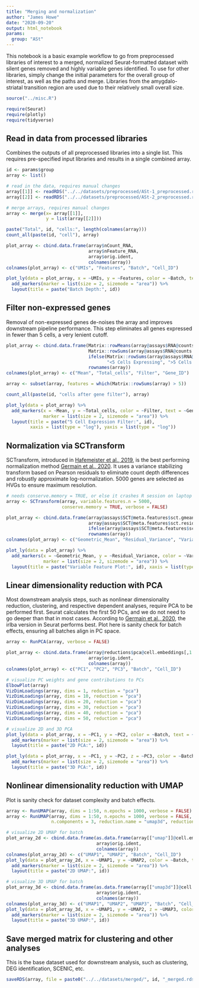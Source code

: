 ```yaml
---
title: "Merging and normalization"
author: "James Howe"
date: "2020-09-20"
output: html_notebook
params:
  group: "ASt"
---
```


This notebook is a basic example workflow to go from preprocessed libraries of interest to a merged, normalized Seurat-formatted dataset with silent genes removed and highly variable genes identified. To use for other libraries, simply change the initial parameters for the overall group of interest, as well as the paths and merge. Libraries from the amygdalo-striatal transition region are used due to their relatively small overall size.

```r
source("../misc.R")

require(Seurat)
require(plotly)
require(tidyverse)
```

## Read in data from processed libraries

Combines the outputs of all preprocessed libraries into a single list. This requires pre-specified input libraries and results in a single combined array.

```r
id <- params$group
array <- list()

# read in the data, requires manual changes
array[[1]] <- readRDS("../../datasets/preprocessed/ASt-1_preprocessed.rds")
array[[2]] <- readRDS("../../datasets/preprocessed/ASt-2_preprocessed.rds")

# merge arrays, requires manual changes
array <- merge(x= array[[1]], 
               y = list(array[[2]]))

paste("Total", id, "cells:", length(colnames(array)))
count_all(paste(id, "cell"), array)

plot_array <- cbind.data.frame(array$nCount_RNA, 
                               array$nFeature_RNA,
                               array$orig.ident,
                               colnames(array))
colnames(plot_array) <- c("UMIs", "Features", "Batch", "Cell_ID")

plot_ly(data = plot_array, x = ~UMIs, y = ~Features, color = ~Batch, text = ~Cell_ID) %>%
  add_markers(marker = list(size = 2, sizemode = "area")) %>%
  layout(title = paste("Batch Depth:", id))
```

## Filter non-expressed genes

Removal of non-expressed genes de-noises the array and improves downstream pipeline performance. This step eliminates all genes expressed in fewer than 5 cells, a very lenient cutoff.

```r
plot_array <- cbind.data.frame(Matrix::rowMeans(array@assays$RNA@counts),
                               Matrix::rowSums(array@assays$RNA@counts != 0),
                               ifelse(Matrix::rowSums(array@assays$RNA@counts != 0) > 5, 
                                      "<5 Cells Expressing", ">5 Cells Expressing"),
                               rownames(array))
colnames(plot_array) <- c("Mean", "Total_cells", "Filter", "Gene_ID")

array <- subset(array, features = which(Matrix::rowSums(array) > 5))

count_all(paste(id, "cells after gene filter"), array)

plot_ly(data = plot_array) %>%
  add_markers(x = ~Mean, y = ~Total_cells, color = ~Filter, text = ~Gene_ID, 
              marker = list(size = 2, sizemode = "area")) %>%
  layout(title = paste("5 Cell Expression Filter:", id),
         xaxis = list(type = "log"), yaxis = list(type = "log"))
```

## Normalization via SCTransform

SCTransform, introduced in [Hafemeister et  al., 2019](https://genomebiology.biomedcentral.com/articles/10.1186/s13059-019-1874-1), is the best performing normalization method [Germain et al., 2020](https://genomebiology.biomedcentral.com/articles/10.1186/s13059-020-02136-7). It uses a variance stabilizing transform based on Pearson residuals to eliminate count depth differences and robustly approximate log-normalization. 5000 genes are selected as HVGs to ensure maximum resolution.

```r
# needs conserve.memory = TRUE, or else it crashes R session on laptop
array <- SCTransform(array, variable.features.n = 5000, 
                     conserve.memory = TRUE, verbose = FALSE)

plot_array <- cbind.data.frame(array@assays$SCT@meta.features$sct.gmean,
                               array@assays$SCT@meta.features$sct.residual_variance,
                               ifelse(array@assays$SCT@meta.features$sct.variable, "Variable", "Non-variable"),
                               rownames(array))
colnames(plot_array) <- c("Geometric_Mean", "Residual_Variance", "Variable_Feature", "Gene_ID")

plot_ly(data = plot_array) %>%
  add_markers(x = ~Geometric_Mean, y = ~Residual_Variance, color = ~Variable_Feature, text = ~Gene_ID, 
              marker = list(size = 2, sizemode = "area")) %>%
  layout(title = paste("Variable Feature Plot:", id), xaxis = list(type = "log"))
```

## Linear dimensionality reduction with PCA

Most downstream analysis steps, such as nonlinear dimensionality reduction, clustering, and respective dependent analyses, require PCA to be performed first. Seurat calculates the first 50 PCs, and we do not need to go deeper than that in most cases. According to [Germain et al., 2020](https://genomebiology.biomedcentral.com/articles/10.1186/s13059-020-02136-7), the irlba version in Seurat performs best. Plot here is sanity check for batch effects, ensuring all batches align in PC space.

```r
array <- RunPCA(array, verbose = FALSE)

plot_array <- cbind.data.frame(array@reductions$pca@cell.embeddings[,1:3], 
                               array$orig.ident,
                               colnames(array))
colnames(plot_array) <- c("PC1", "PC2", "PC3", "Batch", "Cell_ID")

# visualize PC weights and gene contributions to PCs
ElbowPlot(array)
VizDimLoadings(array, dims = 1, reduction = "pca")
VizDimLoadings(array, dims = 10, reduction = "pca")
VizDimLoadings(array, dims = 20, reduction = "pca")
VizDimLoadings(array, dims = 30, reduction = "pca")
VizDimLoadings(array, dims = 40, reduction = "pca")
VizDimLoadings(array, dims = 50, reduction = "pca")

# visualize 2D and 3D PCA
plot_ly(data = plot_array, x = ~PC1, y = ~PC2, color = ~Batch, text = ~Cell_ID) %>%
  add_markers(marker = list(size = 2, sizemode = "area")) %>%
  layout(title = paste("2D PCA:", id))

plot_ly(data = plot_array, x = ~PC1, y = ~PC2, z = ~PC3, color = ~Batch, text = ~Cell_ID) %>%
  add_markers(marker = list(size = 2, sizemode = "area")) %>%
  layout(title = paste("3D PCA:", id))
```

## Nonlinear dimensionality reduction with UMAP

Plot is sanity check for dataset complexity and batch effects.

```r
array <- RunUMAP(array, dims = 1:50, n.epochs = 1000, verbose = FALSE)
array <- RunUMAP(array, dims = 1:50, n.epochs = 1000, verbose = FALSE,
                 n.components = 3, reduction.name = "umap3d", reduction.key = "UMAP3D_",)

# visualize 2D UMAP for batch
plot_array_2d <- cbind.data.frame(as.data.frame(array[["umap"]]@cell.embeddings),
                                  array$orig.ident,
                                  colnames(array))
colnames(plot_array_2d) <- c("UMAP1", "UMAP2", "Batch", "Cell_ID")
plot_ly(data = plot_array_2d, x = ~UMAP1, y = ~UMAP2, color = ~Batch, text = ~Cell_ID) %>%
  add_markers(marker = list(size = 2, sizemode = "area")) %>%
  layout(title = paste("2D UMAP:", id))

# visualize 3D UMAP for batch
plot_array_3d <- cbind.data.frame(as.data.frame(array[["umap3d"]]@cell.embeddings),
                                  array$orig.ident,
                                  colnames(array))
colnames(plot_array_3d) <- c("UMAP1", "UMAP2", "UMAP3", "Batch", "Cell_ID")
plot_ly(data = plot_array_3d, x = ~UMAP1, y = ~UMAP2, z = ~UMAP3, color = ~Batch, text = ~Cell_ID) %>%
  add_markers(marker = list(size = 2, sizemode = "area")) %>%
  layout(title = paste("3D UMAP:", id))
```

## Save merged matrix for clustering and other analyses

This is the base dataset used for downstream analysis, such as clustering, DEG identification, SCENIC, etc.

```r
saveRDS(array, file = paste0("../../datasets/merged/", id, "_merged.rds"))
```